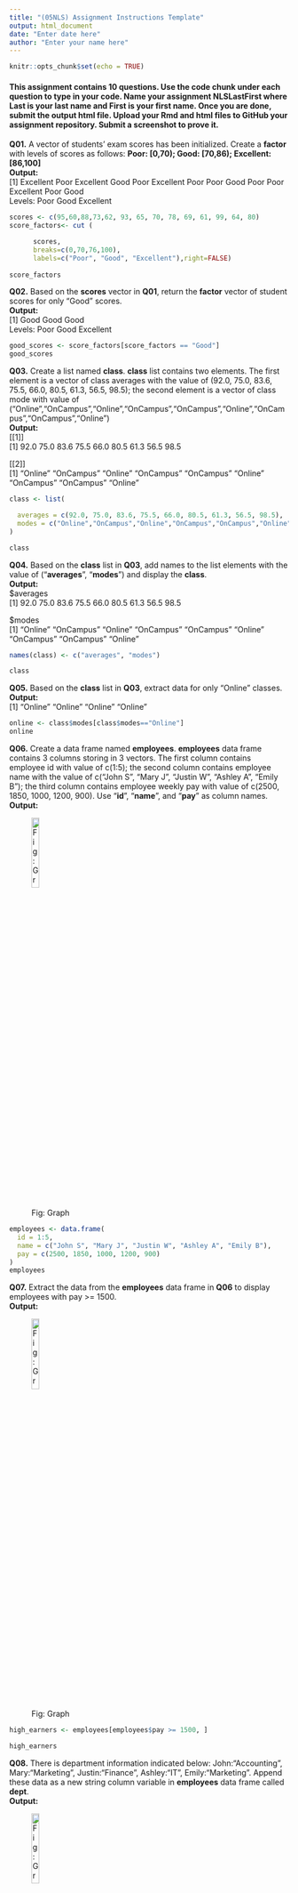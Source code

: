 ---
title: "(05NLS) Assignment Instructions Template"
output: html_document
date: "Enter date here"
author: "Enter your name here"
---

```{r setup, include=FALSE}
knitr::opts_chunk$set(echo = TRUE)
```

#### This assignment contains 10 questions. Use the code chunk under each question to type in your code. Name your assignment NLSLastFirst where Last is your last name and First is your first name. Once you are done, submit the output html file. Upload your Rmd and html files to GitHub your assignment repository. Submit a screenshot to prove it.

**Q01.** A vector of students' exam scores has been initialized. Create a **factor** with levels of scores as follows: **Poor: [0,70); Good: [70,86); Excellent: [86,100]** <br>
**Output:** <br> 
[1] Excellent Poor Excellent Good Poor Excellent Poor Poor Good Poor Poor Excellent Poor Good<br>
Levels: Poor Good Excellent<br>

```{r}

scores <- c(95,60,88,73,62, 93, 65, 70, 78, 69, 61, 99, 64, 80)
score_factors<- cut (

      scores,
      breaks=c(0,70,76,100),
      labels=c("Poor", "Good", "Excellent"),right=FALSE)
      
score_factors
```

**Q02.** Based on the **scores** vector in **Q01**, return the **factor** vector of student scores for only "Good" scores. <br>
**Output:** <br>
[1] Good Good Good<br>
Levels: Poor Good Excellent
```{r}

good_scores <- score_factors[score_factors == "Good"]
good_scores

```
**Q03.** Create a list named **class**. **class** list contains two elements. The first element is a vector of class averages with the value of (92.0, 75.0, 83.6, 75.5, 66.0, 80.5, 61.3, 56.5, 98.5); the second element is a vector of class mode with value of ("Online","OnCampus","Online","OnCampus","OnCampus","Online","OnCampus","OnCampus","Online") <br>
**Output:** <br>
[[1]]<br>
[1]  92.0 75.0 83.6 75.5 66.0 80.5 61.3 56.5 98.5<br>

[[2]]<br>
[1] "Online"   "OnCampus" "Online"   "OnCampus" "OnCampus" "Online"   "OnCampus" "OnCampus" "Online"<br>
```{r}

class <- list(

  averages = c(92.0, 75.0, 83.6, 75.5, 66.0, 80.5, 61.3, 56.5, 98.5),
  modes = c("Online","OnCampus","Online","OnCampus","OnCampus","Online","OnCampus","OnCampus","Online")
)

class
```

**Q04.** Based on the **class** list in **Q03**, add names to the list elements with the value of ("**averages**", "**modes**") and display the **class**.<br>
**Output:** <br>
$averages<br>
[1]  92.0 75.0 83.6 75.5 66.0 80.5 61.3 56.5 98.5<br>

$modes<br>
[1] "Online"   "OnCampus" "Online"   "OnCampus" "OnCampus" "Online"   "OnCampus" "OnCampus" "Online"<br>
```{r}

names(class) <- c("averages", "modes")

class

```
**Q05.** Based on the **class** list in **Q03**, extract data for only "Online" classes.<br>
**Output:** <br>
[1] "Online" "Online" "Online" "Online"<br>
```{r}

online <- class$modes[class$modes=="Online"]
online
```


**Q06.** Create a data frame named **employees**. **employees** data frame contains 3 columns storing in 3 vectors. The first column contains employee id with value of c(1:5); the second column contains employee name with the value of c("John S", "Mary J", "Justin W", "Ashley A", "Emily B"); the third column contains employee weekly pay with value of c(2500, 1850, 1000, 1200, 900). Use "**id**", "**name**", and "**pay**" as column names. <br>
**Output:** <br>

![Fig: Graph](Outputimg/Q6Output.png){#id .class width=18% height=18%}
```{r}

employees <- data.frame(
  id = 1:5,
  name = c("John S", "Mary J", "Justin W", "Ashley A", "Emily B"),
  pay = c(2500, 1850, 1000, 1200, 900)
)
employees
```


**Q07.** Extract the data from the **employees** data frame in **Q06** to display employees with pay >= 1500.<br>
**Output:** <br>

![Fig: Graph](Outputimg/Q6Output.png){#id .class width=18% height=18%}

```{r}

high_earners <- employees[employees$pay >= 1500, ]

high_earners
```

**Q08.** There is department information indicated below: John:"Accounting", Mary:"Marketing", Justin:"Finance", Ashley:"IT", Emily:"Marketing". Append these data as a new string column variable in **employees** data frame called **dept**.<br>
**Output:** <br>

![Fig: Graph](Outputimg/Q6Output.png){#id .class width=18% height=18%}
```{r}

employees$dept <- c("Accounting", "Marketing", "Finance", "IT", "Marketing")

employees
```

**Q09.** Declare a matrix named **m** with value (10:18) in 3 rows and 3 columns with row names ("A","B","C") and column names ("1","2","3"). Then convert the matrix to a vector named **v**<br>
**Output:** <br>

![Fig: Graph](Outputimg/Q6Output.png){#id .class width=18% height=18%}

<br>[1] 10 11 12 13 14 15 16 17 18
```{r}

m <- matrix(10:18, nrow = 3, byrow = TRUE, dimnames = list(c("A", "B", "C"), c("1", "2", "3")))
v <- as.vector(m)
v
```

**Q10.** A vector **bar** is initialized as follows: *bar<- c(10, NA, NA, 24, 56)*. Use appropriate functions to check whether bar is empty use 1) element-wise checking which returns True/False for each element and 2) vector-wise checking which returns a single True or False.<br>
**Output:** <br>

[1] "Element-wise checking"<br>
[1] FALSE  TRUE  TRUE FALSE FALSE<br>
[1] "Vector-wise checking"<br>
[1] FALSE

bar <- c(10, NA, NA, 24, 56)

element_check <- is.na(bar)
element_check

vector_check <- any(is.na(bar))
vector_check

